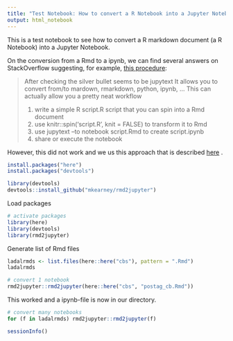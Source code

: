 ```yaml
---
title: "Test Notebook: How to convert a R Notebook into a Jupyter Notebook"
output: html_notebook
---
```


This is a test notebook to see how to convert a R markdown document (a R Notebook) into a Jupyter Notebook.

On the conversion from a Rmd to a ipynb, we can find several answers on StackOverflow suggesting, for example, [this procedure](https://stackoverflow.com/questions/57777009/how-can-i-convert-a-rmd-document-to-a-jupyter-notebook):

>
>After checking the silver bullet seems to be jupytext It allows you to convert from/to mardown, rmarkdown, python, ipynb, ... This can actually allow you a pretty neat workflow
>
>    1. write a simple R script.R script that you can spin into a Rmd document
>    2. use knitr::spin('script.R', knit = FALSE) to transform it to Rmd
>    3. use jupytext --to notebook script.Rmd to create script.ipynb
>    4. share or execute the notebook
>

However, this did not work and we us this approach that is described [here](https://medium.datadriveninvestor.com/transforming-your-rmd-to-ipynb-file-r-markdown-to-python-jupyter-b1306646f50b) .

```r
install.packages("here")
install.packages("devtools")
```

```r
library(devtools)
devtools::install_github("mkearney/rmd2jupyter")
```

Load packages

```r
# activate packages
library(here)
library(devtools)
library(rmd2jupyter)
```

Generate list of Rmd files

```r
ladalrmds <- list.files(here::here("cbs"), pattern = ".Rmd")
ladalrmds
```




```r
# convert 1 notebook
rmd2jupyter::rmd2jupyter(here::here("cbs", "postag_cb.Rmd"))
```

This worked and a ipynb-file is now in our directory.

```r
# convert many notebooks
for (f in ladalrmds) rmd2jupyter::rmd2jupyter(f)
```


```r
sessionInfo()
```



